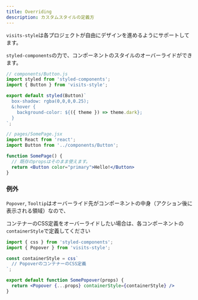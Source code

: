 ```yaml
---
title: Overriding
description: カスタムスタイルの定義方
---
```


`visits-style`は各プロジェクトが自由にデザインを進めるようにサポートしてます。

`styled-components`の力で、コンポーネントのスタイルのオーバーライドができます。

```jsx
// components/Button.js
import styled from 'styled-components';
import { Button } from 'visits-style';

export default styled(Button)`
  box-shadow: rgba(0,0,0,0.25);
  &:hover {
    background-color: ${({ theme }) => theme.dark};
  }
`;
```
```jsx
// pages/SomePage.jsx
import React from 'react';
import Button from '../components/Button';

function SomePage() {
  // 既存のpropsはそのまま使えます。
  return <Button color="primary">Hello!</Button>
}
```

### 例外
`Popover`, `Tooltip`はオーバーライド先がコンポーネントの中身（アクション後に表示される領域）なので、

コンテナーのCSS定義をオーバーライドしたい場合は、各コンポーネントの`containerStyle`で定義してください
```jsx
import { css } from 'styled-components';
import { Popover } from 'visits-style';

const containerStyle = css`
  // PopoverのコンテナーのCSS定義
`;

export default function SomePopover(props) {
  return <Popover {...props} containerStyle={containerStyle} />
}
```
